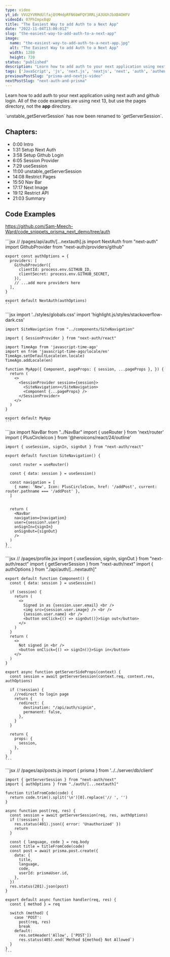 ```yaml
---
type: video
yt_id: VVU2YVRMdUlfajQtMHdpRFN6bWFQY3RRLjA3UGhJbXB4OHFV
videoId: 07PhImpx8qU
title: "The Easiest Way to add Auth to a Next App"
date: "2022-11-04T13:00:01Z"
slug: "the-easiest-way-to-add-auth-to-a-next-app"
image:
  name: "the-easiest-way-to-add-auth-to-a-next-app.jpg"
  alt: "The Easiest Way to add Auth to a Next App"
  width: 1280
  height: 720
status: "published"
description: "Learn how to add auth to your next application using next auth and github login."
tags: ['JavaScript', 'js', 'next.js', 'nextjs', 'next', 'auth', 'authentication', 'next-auth', 'github', 'github login']
previousPostSlug: "prisma-and-nextjs-video"
nextPostSlug: "next-auth-and-prisma"
---
```


Learn how to add auth to your next application using next auth and github login. All of the code examples are using next 13, but use the pages directory, not the **app** directory.

<Note>
  `unstable_getServerSession` has now been renamed to `getServerSession`.
</Note>

## Chapters:

- 0:00​ Intro
- 1:31 Setup Next Auth
- 3:58 Setup Github Login
- 6:05 Session Provider
- 7:29 useSession
- 11:00 unstable_getServerSession
- 14:08 Restrict Pages
- 15:50 Nav Bar
- 17:17 Next Image
- 19:12 Restrict API
- 21:03 Summary

## Code Examples

https://github.com/Sam-Meech-Ward/code_snippets_prisma_next_demo/tree/auth

<Tabs>
  <Tab name="[...nextauth].js">
    ```jsx
    // /pages/api/auth/[...nextauth].js
    import NextAuth from "next-auth"
    import GithubProvider from "next-auth/providers/github"
    
    export const authOptions = {
      providers: [
        GithubProvider({
          clientId: process.env.GITHUB_ID,
          clientSecret: process.env.GITHUB_SECRET,
        }),
        // ...add more providers here
      ],
    }

    export default NextAuth(authOptions)
    ```

</Tab>
  <Tab name="_app.jsx">
    ```jsx
    import '../styles/globals.css'
    import 'highlight.js/styles/stackoverflow-dark.css'

    import SiteNavigation from "../components/SiteNavigation"

    import { SessionProvider } from "next-auth/react"

    import TimeAgo from 'javascript-time-ago'
    import en from 'javascript-time-ago/locale/en'
    TimeAgo.setDefaultLocale(en.locale)
    TimeAgo.addLocale(en)

    function MyApp({ Component, pageProps: { session, ...pageProps }, }) {
      return (
        <>
          <SessionProvider session={session}>
            <SiteNavigation></SiteNavigation>
            <Component {...pageProps} />
          </SessionProvider>
        </>
      )
    }

    export default MyApp
    ```

</Tab>
  <Tab name="SiteNavigation.jsx">
    ```jsx
    import NavBar from "../NavBar"
    import { useRouter } from 'next/router'
    import { PlusCircleIcon } from '@heroicons/react/24/outline'

    import { useSession, signIn, signOut } from "next-auth/react"

    export default function SiteNavigation() {

      const router = useRouter()

      const { data: session } = useSession()

      const navigation = [
        { name: 'New', Icon: PlusCircleIcon, href: '/addPost', current: router.pathname === '/addPost' },
      ]


      return (
        <NavBar
        navigation={navigation}
        user={session?.user}
        onSignIn={signIn}
        onSignOut={signOut}
        />
      )
    }
    ```
</Tab>
  <Tab name="Profile.jsx">
    ```jsx
    // /pages/profile.jsx
    import { useSession, signIn, signOut } from "next-auth/react"
    import { getServerSession } from "next-auth/next"
    import { authOptions } from "./api/auth/[...nextauth]"

    export default function Component() {
      const { data: session } = useSession()

      if (session) {
        return (
          <>
            Signed in as {session.user.email} <br />
            <img src={session.user.image} /> <br />
            {session.user.name} <br />
            <button onClick={() => signOut()}>Sign out</button>
          </>
        )
      }
      return (
        <>
          Not signed in <br />
          <button onClick={() => signIn()}>Sign in</button>
        </>
      )
    }

    export async function getServerSideProps(context) {
      const session = await getServerSession(context.req, context.res, authOptions)

      if (!session) {
        //redirect to login page
        return {
          redirect: {
            destination: "/api/auth/signin",
            permanent: false,
          },
        }
      }

      return {
        props: {
          session,
        },
      }
    }
    ```

  </Tab>
  <Tab name="posts.js">
    ```jsx
    // /pages/api/posts.js
    import { prisma } from '../../server/db/client'

    import { getServerSession } from "next-auth/next"
    import { authOptions } from "./auth/[...nextauth]"

    function titleFromCode(code) {
      return code.trim().split('\n')[0].replace('// ', '')
    }

    async function post(req, res) {
      const session = await getServerSession(req, res, authOptions)
      if (!session) {
        res.status(401).json({ error: 'Unauthorized' })
        return
      }
      
      const { language, code } = req.body
      const title = titleFromCode(code)
      const post = await prisma.post.create({
        data: {
          title,
          language,
          code,
          userId: prismaUser.id,
        },
      })
      res.status(201).json(post)
    }

    export default async function handler(req, res) {
      const { method } = req

      switch (method) {
        case 'POST':
          post(req, res)
          break
        default:
          res.setHeader('Allow', ['POST'])
          res.status(405).end(`Method ${method} Not Allowed`)
      }
    }
    ```
  </Tab>
</Tabs>


